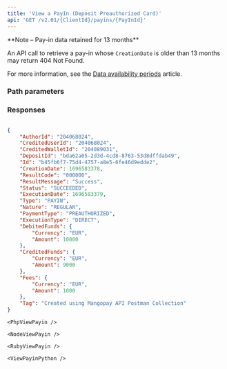 ```yaml
---
title: 'View a PayIn (Deposit Preauthorized Card)'  
api: 'GET /v2.01/{ClientId}/payins/{PayInId}'  
---
```





<Note>
**Note – Pay-in data retained for 13 months**

An API call to retrieve a pay-in whose `CreationDate` is older than 13 months may return 404 Not Found.

For more information, see the <a href="/api-reference/overview/data-availability-periods">Data availability periods</a> article.
</Note>


### Path parameters  

<PayInId />  

### Responses  

<AccordionGroup><Accordion title="200">  

<AuthorIdResponse />  

<CreditedUserId2Response />  

<CreditedWalletIdResponse />  

<DepositIdResponse />  

<IdResponse />  

<CreationDateResponse />  

<ResultCodeResponse />  

<ResultMessageResponse />  

<Status2Response />  

<ExecutionDateResponse />  

<TypeResponse />  

<NatureResponse />  

<PaymentType2Response />  

<ExecutionTypeResponse />  

<DebitedFunds7Response />  

<CreditedFunds5Response />  

<Fees4Response />  

<TagResponse /></Accordion></AccordionGroup>  

<ResponseExample>  

```json 200  

{
    "AuthorId": "204068024",
    "CreditedUserId": "204068024",
    "CreditedWalletId": "204089031",
    "DepositId": "bda62a05-2d3d-4cd8-8763-53d8dffdab49",
    "Id": "b45fb6f7-75d4-4757-a8e5-6fe46d9edde2",
    "CreationDate": 1696583378,
    "ResultCode": "000000",
    "ResultMessage": "Success",
    "Status": "SUCCEEDED",
    "ExecutionDate": 1696583379,
    "Type": "PAYIN",
    "Nature": "REGULAR",
    "PaymentType": "PREAUTHORIZED",
    "ExecutionType": "DIRECT",
    "DebitedFunds": {
        "Currency": "EUR",
        "Amount": 10000
    },
    "CreditedFunds": {
        "Currency": "EUR",
        "Amount": 9000
    },
    "Fees": {
        "Currency": "EUR",
        "Amount": 1000
    },
    "Tag": "Created using Mangopay API Postman Collection"
}  
 ```  

</ResponseExample>  

<RequestExample>  
  
    <PhpViewPayin />

    <NodeViewPayin />
    
    <RubyViewPayin />
    
    <ViewPayinPython />
  
</RequestExample>